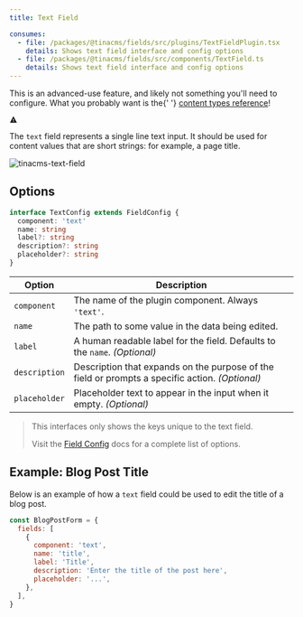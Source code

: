 ```yaml
---
title: Text Field

consumes:
  - file: /packages/@tinacms/fields/src/plugins/TextFieldPlugin.tsx
    details: Shows text field interface and config options
  - file: /packages/@tinacms/fields/src/components/TextField.ts
    details: Shows text field interface and config options
---
```


<div class="short-code-warning">
  <div>
    <p>
      This is an advanced-use feature, and likely not something you'll need to
      configure. What you probably want is the{' '}
      <a href="/docs/reference/types/">content types reference</a>!
    </p>
  </div>
  <svg
    stroke="currentColor"
    fill="currentColor"
    stroke-width="0"
    viewBox="0 0 512 512"
    height="1em"
    width="1em"
    xmlns="http://www.w3.org/2000/svg"
  >
    <path d="M32 464h448L256 48 32 464zm248-64h-48v-48h48v48zm0-80h-48v-96h48v96z"></path>
  </svg>
</div>

The `text` field represents a single line text input. It should be used for content values that are short strings: for example, a page title.

![tinacms-text-field](/img/fields/text.png)

## Options

```typescript
interface TextConfig extends FieldConfig {
  component: 'text'
  name: string
  label?: string
  description?: string
  placeholder?: string
}
```

| Option        | Description                                                                                     |
| ------------- | ----------------------------------------------------------------------------------------------- |
| `component`   | The name of the plugin component. Always `'text'`.                                              |
| `name`        | The path to some value in the data being edited.                                                |
| `label`       | A human readable label for the field. Defaults to the `name`. _(Optional)_                      |
| `description` | Description that expands on the purpose of the field or prompts a specific action. _(Optional)_ |
| `placeholder` | Placeholder text to appear in the input when it empty. _(Optional)_                             |

> This interfaces only shows the keys unique to the text field.
>
> Visit the [Field Config](/docs/reference/toolkit/fields) docs for a complete list of options.

## Example: Blog Post Title

Below is an example of how a `text` field could be used to edit the title of a blog post.

```javascript
const BlogPostForm = {
  fields: [
    {
      component: 'text',
      name: 'title',
      label: 'Title',
      description: 'Enter the title of the post here',
      placeholder: '...',
    },
  ],
}
```
